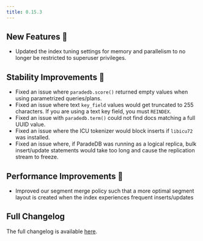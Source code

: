 ```yaml
---
title: 0.15.3
---
```


## New Features 🎉

- Updated the index tuning settings for memory and parallelism to no longer be restricted to superuser privileges.

## Stability Improvements 💪

- Fixed an issue where `paradedb.score()` returned empty values when using parametrized queries/plans.
- Fixed an issue where text `key_field` values would get truncated to 255 characters. If you are using a text key field, you must `REINDEX`.
- Fixed an issue with `paradedb.term()` could not find docs matching a full UUID value.
- Fixed an issue where the ICU tokenizer would block inserts if `libicu72` was installed.
- Fixed an issue where, if ParadeDB was running as a logical replica, bulk insert/update statements would take too long and cause the replication stream to freeze.

## Performance Improvements 🚀

- Improved our segment merge policy such that a more optimal segment layout is created when the index experiences frequent inserts/updates

## Full Changelog

The full changelog is available [here](https://github.com/paradedb/paradedb/releases/tag/v0.15.3).
